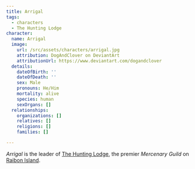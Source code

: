 ```yaml
---
title: Arrigal
tags:
  - characters
  - The Hunting Lodge
character:
  name: Arrigal
  image:
    url: /src/assets/characters/arrigal.jpg
    attribution: DogAndClover on DeviantArt
    attributionUrl: https://www.deviantart.com/dogandclover
  details:
    dateOfBirth: ''
    dateOfDeath: ''
    sex: Male
    pronouns: He/Him
    mortality: alive
    species: human
    sexOrgans: []
  relationships:
    organizations: []
    relatives: []
    religions: []
    families: []

---
```


<Stub />

*Arrigal* is the leader of
[The Hunting Lodge](/world/organizations/the-hunting-lodge/), the premier
*Mercenary Guild* on [Raibon Island](/world/locations/raibon-island/).
